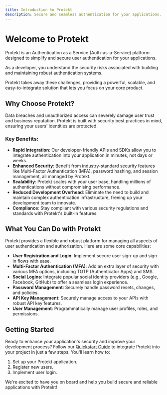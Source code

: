 ```yaml
---
title: Introduction to Protekt
description: Secure and seamless authentication for your applications.
---
```


# Welcome to Protekt

Protekt is an Authentication as a Service (Auth-as-a-Service) platform designed to simplify and secure user authentication for your applications. 

As a developer, you understand the security risks associated with building and maintaining robust authentication systems. 

Protekt takes away these challenges, providing a powerful, scalable, and easy-to-integrate solution that lets you focus on your core product.

## Why Choose Protekt?

Data breaches and unauthorized access can severely damage user trust and business reputation. Protekt is built with security best practices in mind, ensuring your users' identities are protected.

### Key Benefits:

*   **Rapid Integration**: Our developer-friendly APIs and SDKs allow you to integrate authentication into your application in minutes, not days or weeks.
*   **Enhanced Security**: Benefit from industry-standard security features like Multi-Factor Authentication (MFA), password hashing, and session management, all managed by Protekt.
*   **Scalability**: Protekt scales with your user base, handling millions of authentications without compromising performance.
*   **Reduced Development Overhead**: Eliminate the need to build and maintain complex authentication infrastructure, freeing up your development team to innovate.
*   **Compliance**: Stay compliant with various security regulations and standards with Protekt's built-in features.

## What You Can Do with Protekt

Protekt provides a flexible and robust platform for managing all aspects of user authentication and authorization. Here are some core capabilities:

*   **User Registration and Login**: Implement secure user sign-up and sign-in flows with ease.
*   **Multi-Factor Authentication (MFA)**: Add an extra layer of security with various MFA options, including TOTP (Authenticator Apps) and SMS.
*   **Social Logins**: Integrate popular social identity providers (e.g., Google, Facebook, GitHub) to offer a seamless login experience.
*   **Password Management**: Securely handle password resets, changes, and policies.
*   **API Key Management**: Securely manage access to your APIs with robust API key features.
*   **User Management**: Programmatically manage user profiles, roles, and permissions.

## Getting Started

Ready to enhance your application's security and improve your development process? Follow our [Quickstart Guide](/docs/getting-started/quickstart) to integrate Protekt into your project in just a few steps. You'll learn how to:

1.  Set up your Protekt application.
2.  Register new users.
3.  Implement user login.

We're excited to have you on board and help you build secure and reliable applications with Protekt!
